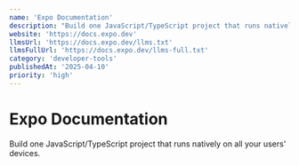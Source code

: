 ```yaml
---
name: 'Expo Documentation'
description: "Build one JavaScript/TypeScript project that runs natively on all your users devices."
website: 'https://docs.expo.dev'
llmsUrl: 'https://docs.expo.dev/llms.txt'
llmsFullUrl: 'https://docs.expo.dev/llms-full.txt'
category: 'developer-tools'
publishedAt: '2025-04-10'
priority: 'high'
---
```


# Expo Documentation

Build one JavaScript/TypeScript project that runs natively on all your users' devices.

